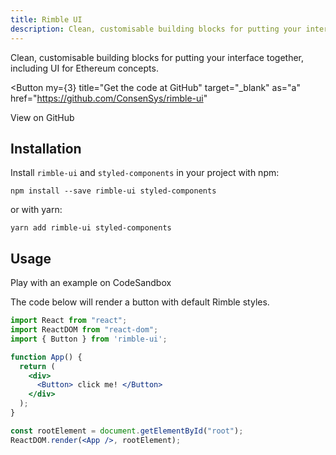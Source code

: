 ```yaml
---
title: Rimble UI
description: Clean, customisable building blocks for putting your interface together, including UI for Ethereum concepts.
---
```



Clean, customisable building blocks for putting your interface together, including UI for Ethereum concepts.

<Button
  my={3}
  title="Get the code at GitHub"
  target="_blank"
  as="a"
  href="https://github.com/ConsenSys/rimble-ui"
>
  View on GitHub
</Button>

## Installation
Install `rimble-ui` and `styled-components` in your project with npm:

```
npm install --save rimble-ui styled-components
```

or with yarn:

```
yarn add rimble-ui styled-components
```

## Usage

Play with an example on <Link href="https://codesandbox.io/embed/little-meadow-m3sv3" target="_blank">CodeSandbox</Link>

The code below will render a button with default Rimble styles.

```jsx
import React from "react";
import ReactDOM from "react-dom";
import { Button } from 'rimble-ui';

function App() {
  return (
    <div>
      <Button> click me! </Button>
    </div>
  );
}

const rootElement = document.getElementById("root");
ReactDOM.render(<App />, rootElement);
```
